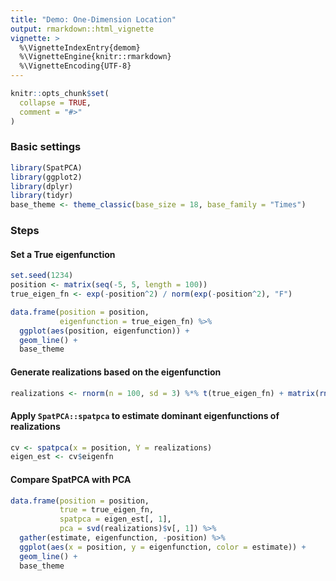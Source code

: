 ```yaml
---
title: "Demo: One-Dimension Location"
output: rmarkdown::html_vignette
vignette: >
  %\VignetteIndexEntry{demom}
  %\VignetteEngine{knitr::rmarkdown}
  %\VignetteEncoding{UTF-8}
---
```


```r
knitr::opts_chunk$set(
  collapse = TRUE,
  comment = "#>"
)
```
### Basic settings
```r
library(SpatPCA)
library(ggplot2)
library(dplyr)
library(tidyr)
base_theme <- theme_classic(base_size = 18, base_family = "Times")
```
### Steps
#### Set a True eigenfunction
```r
set.seed(1234)
position <- matrix(seq(-5, 5, length = 100))
true_eigen_fn <- exp(-position^2) / norm(exp(-position^2), "F")

data.frame(position = position,
           eigenfunction = true_eigen_fn) %>%
  ggplot(aes(position, eigenfunction)) +
  geom_line() +
  base_theme
```

#### Generate realizations based on the eigenfunction

```r
realizations <- rnorm(n = 100, sd = 3) %*% t(true_eigen_fn) + matrix(rnorm(n = 100 * 100), 100, 100)
```

#### Apply `SpatPCA::spatpca` to estimate dominant eigenfunctions of realizations
```r
cv <- spatpca(x = position, Y = realizations)
eigen_est <- cv$eigenfn
```


#### Compare SpatPCA with PCA
```r
data.frame(position = position, 
           true = true_eigen_fn, 
           spatpca = eigen_est[, 1], 
           pca = svd(realizations)$v[, 1]) %>%
  gather(estimate, eigenfunction, -position) %>%
  ggplot(aes(x = position, y = eigenfunction, color = estimate)) +
  geom_line() + 
  base_theme
```
